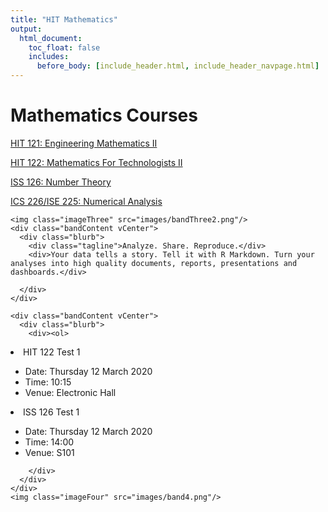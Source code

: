 ```yaml
---
title: "HIT Mathematics"
output:
  html_document:
    toc_float: false
    includes:
      before_body: [include_header.html, include_header_navpage.html]
---
```

















# **Mathematics Courses**


<div>
  
  <a href="hit121.html">HIT 121: Engineering Mathematics  II</a>
  
  <a href="hit122.html">HIT 122: Mathematics For Technologists II</a>
  
  <a href="iss126.html">ISS 126: Number Theory</a>
  
  <a href="ics225.html">ICS 226/ISE 225: Numerical Analysis</a>
  
  
</div>
  
<!--html_preserve-->

<div id="homeContent">
  
  
  <div class="band full third rightText">
    <img class="imageThree" src="images/bandThree2.png"/>
    <div class="bandContent vCenter">
      <div class="blurb">
        <div class="tagline">Analyze. Share. Reproduce.</div>
        <div>Your data tells a story. Tell it with R Markdown. Turn your analyses into high quality documents, reports, presentations and dashboards.</div>
        
      </div>
    </div>
  </div>
  <div class="band full gray2 fourth leftText">
    <div class="bandContent vCenter">
      <div class="blurb">
        <div><ol>
  <li>HIT 122 Test 1</li>
  <ul>
     <li> Date: Thursday 12 March 2020</li>
     <li> Time: 10:15</li>
     <li> Venue: Electronic Hall</li>
  </ul>
  <li>ISS 126 Test 1</li>
 <ul>
     <li> Date: Thursday 12 March 2020</li>
     <li> Time: 14:00</li>
     <li> Venue: S101</li>
  </ul>
</ol>
        </div>
      </div>
    </div>
    <img class="imageFour" src="images/band4.png"/>
  </div>
</div>

<!--/html_preserve-->

  